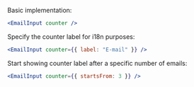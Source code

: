 Basic implementation:

```jsx
<EmailInput counter />
```

Specify the counter label for i18n purposes:

```jsx
<EmailInput counter={{ label: "E-mail" }} />
```

Start showing counter label after a specific number of emails:

```jsx
<EmailInput counter={{ startsFrom: 3 }} />
```
